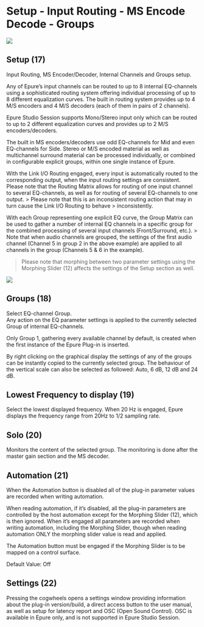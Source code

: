 # Setup - Input Routing - MS Encode Decode - Groups

![](https://media.githubusercontent.com/media/FLUX-SE/doc_images/main/Plugins/epure/Epure_02.png)

## Setup (17)
Input Routing, MS Encoder/Decoder, Internal Channels and Groups setup.

Any of Epure’s input channels can be routed to up to 8 internal EQ-channels using a sophisticated routing system
offering individual processing of up to 8 different equalization curves. The built in routing system provides up to 4
M/S encoders and 4 M/S decoders (each of them in pairs of 2 channels).

Epure Studio Session supports Mono/Stereo input only which can be routed to up to 2 different equalization
curves and provides up to 2 M/S encoders/decoders.

The built in MS encoders/decoders use odd EQ-channels for Mid and even EQ-channels for Side.
Stereo or M/S encoded material as well as multichannel surround material can be processed individually, or combined 
in configurable explicit groups, within one single instance of Epure.

With the Link I/O Routing engaged, every input is automatically routed to the corresponding output, when the input
routing settings are consistent. Please note that the Routing Matrix allows for routing of one input channel to
several EQ-channels, as well as for routing of several EQ-channels to one output. 
> Please note that this is an inconsistent routing action that may in turn cause the Link I/O Routing to behave 
> inconsistently.

With each Group representing one explicit EQ curve, the Group Matrix can be used to gather a number of internal
EQ channels in a specific group for the combined processing of several input channels (Front/Surround, etc.). 
> Note that when audio channels are grouped, the settings of the first audio channel (Channel 5 in group 2 in the above 
example) are applied to all channels in the group (Channels 5 & 6 in the example).

> Please note that morphing between two parameter settings using the Morphing Slider (12) affects the settings of
the Setup section as well.

![](https://media.githubusercontent.com/media/FLUX-SE/doc_images/main/Plugins/epure/Epure_02.png)

## Groups (18)
Select EQ-channel Group.  
Any action on the EQ parameter settings is applied to the currently selected Group of internal EQ-channels.

Only Group 1, gathering every available channel by default, is created when the first instance of the Epure Plug-in
is inserted.

By right clicking on the graphical display the settings of any of the groups can be instantly copied to the currently
selected group. The behaviour of the vertical scale can also be selected as followed: Auto, 6 dB, 12 dB and 24 dB.

## Lowest Frequency to display (19)
Select the lowest displayed frequency.
When 20 Hz is engaged, Epure displays the frequency range from 20Hz to 1/2 sampling rate.

## Solo (20)
Monitors the content of the selected group.
The monitoring is done after the master gain section and the MS decoder.

## Automation (21)
When the Automation button is disabled all of the plug-in parameter values are recorded when writing automation.

When reading automation, if it’s disabled, all the plug-in parameters are controlled by the host automation except
for the Morphing Slider (12), which is then ignored. When it’s engaged all parameters are recorded when writing
automation, including the Morphing Slider, though when reading automation ONLY the morphing slider value is
read and applied.

The Automation button must be engaged if the Morphing Slider is to be mapped on a control surface.

Default Value: Off

## Settings (22)
Pressing the cogwheels opens a settings window providing information about the plug-in version/build, a direct access 
button to the user manual, as well as setup for latency report and OSC (Open Sound Control). OSC is available
in Epure only, and is not supported in Epure Studio Session.

